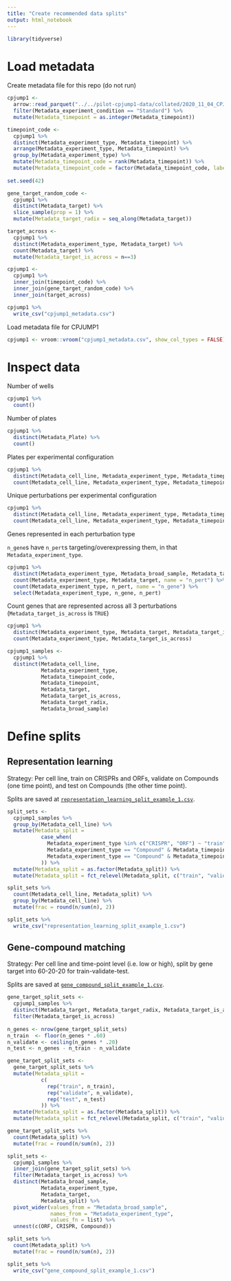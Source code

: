 ```yaml
---
title: "Create recommended data splits"
output: html_notebook
---
```


```r
library(tidyverse)
```

# Load metadata

Create metadata file for this repo (do not run)

```r
cpjump1 <- 
  arrow::read_parquet("../../pilot-cpjump1-data/collated/2020_11_04_CPJUMP1/2020_11_04_CPJUMP1_all_normalized_feature_select_outlier_trimmed.parquet", col_select = matches("Metadata")) %>% 
  filter(Metadata_experiment_condition == "Standard") %>%
  mutate(Metadata_timepoint = as.integer(Metadata_timepoint))

timepoint_code <- 
  cpjump1 %>%
  distinct(Metadata_experiment_type, Metadata_timepoint) %>%
  arrange(Metadata_experiment_type, Metadata_timepoint) %>%
  group_by(Metadata_experiment_type) %>%
  mutate(Metadata_timepoint_code = rank(Metadata_timepoint)) %>%
  mutate(Metadata_timepoint_code = factor(Metadata_timepoint_code, labels = c("low", "high")))
  
set.seed(42)

gene_target_random_code <- 
  cpjump1 %>%
  distinct(Metadata_target) %>%
  slice_sample(prop = 1) %>%
  mutate(Metadata_target_radix = seq_along(Metadata_target))

target_across <-
  cpjump1 %>%
  distinct(Metadata_experiment_type, Metadata_target) %>%
  count(Metadata_target) %>% 
  mutate(Metadata_target_is_across = n==3) 

cpjump1 <-
  cpjump1 %>% 
  inner_join(timepoint_code) %>%
  inner_join(gene_target_random_code) %>%
  inner_join(target_across)

cpjump1 %>%
  write_csv("cpjump1_metadata.csv")
```

Load metadata file for CPJUMP1

```r
cpjump1 <- vroom::vroom("cpjump1_metadata.csv", show_col_types = FALSE)
```

# Inspect data

Number of wells

```r
cpjump1 %>%
  count()
```

Number of plates

```r
cpjump1 %>%
  distinct(Metadata_Plate) %>%
  count()
```
Plates per experimental configuration

```r
cpjump1 %>%
  distinct(Metadata_cell_line, Metadata_experiment_type, Metadata_timepoint_code, Metadata_timepoint, Metadata_Plate) %>%
  count(Metadata_cell_line, Metadata_experiment_type, Metadata_timepoint, Metadata_timepoint_code)
```
Unique perturbations per experimental configuration

```r
cpjump1 %>%
  distinct(Metadata_cell_line, Metadata_experiment_type, Metadata_timepoint_code, Metadata_timepoint, Metadata_broad_sample) %>%
  count(Metadata_cell_line, Metadata_experiment_type, Metadata_timepoint, Metadata_timepoint_code)
```

Genes represented in each perturbation type

`n_gene`s have `n_pert`s targeting/overexpressing them, in that `Metadata_experiment_type`.

```r
cpjump1 %>%
  distinct(Metadata_experiment_type, Metadata_broad_sample, Metadata_target) %>%
  count(Metadata_experiment_type, Metadata_target, name = "n_pert") %>%
  count(Metadata_experiment_type, n_pert, name = "n_gene") %>%
  select(Metadata_experiment_type, n_gene, n_pert)
```

Count genes that are represented across all 3 perturbations (`Metadata_target_is_across` is `TRUE`)

```r
cpjump1 %>%
  distinct(Metadata_experiment_type, Metadata_target, Metadata_target_is_across) %>%
  count(Metadata_experiment_type, Metadata_target_is_across)
```

```r
cpjump1_samples <- 
  cpjump1 %>%
  distinct(Metadata_cell_line, 
           Metadata_experiment_type, 
           Metadata_timepoint_code, 
           Metadata_timepoint, 
           Metadata_target, 
           Metadata_target_is_across,
           Metadata_target_radix,
           Metadata_broad_sample)
```

# Define splits

## Representation learning

Strategy: Per cell line, train on CRISPRs and ORFs, validate on Compounds (one time point), and test on Compounds (the other time point).

Splits are saved at [`representation_learning_split_example_1.csv`](representation_learning_split_example_1.csv).

```r
split_sets <- 
  cpjump1_samples %>%
  group_by(Metadata_cell_line) %>%
  mutate(Metadata_split = 
           case_when(
             Metadata_experiment_type %in% c("CRISPR", "ORF") ~ "train",
             Metadata_experiment_type == "Compound" & Metadata_timepoint_code == "low" ~ "validate",
             Metadata_experiment_type == "Compound" & Metadata_timepoint_code == "high" ~ "test"
           )) %>%
  mutate(Metadata_split = as.factor(Metadata_split)) %>%
  mutate(Metadata_split = fct_relevel(Metadata_split, c("train", "validate", "test")))
```


```r
split_sets %>%
  count(Metadata_cell_line, Metadata_split) %>%
  group_by(Metadata_cell_line) %>%
  mutate(frac = round(n/sum(n), 2))
```


```r
split_sets %>% 
  write_csv("representation_learning_split_example_1.csv")
```

## Gene-compound matching

Strategy: Per cell line and time-point level (i.e. low or high), split by gene target into 60-20-20 for train-validate-test.

Splits are saved at [`gene_compound_split_example_1.csv`](gene_compound_split_example_1.csv).

```r
gene_target_split_sets <- 
  cpjump1_samples %>%
  distinct(Metadata_target, Metadata_target_radix, Metadata_target_is_across) %>%
  filter(Metadata_target_is_across)
  
n_genes <- nrow(gene_target_split_sets)
n_train  <- floor(n_genes * .60)
n_validate <- ceiling(n_genes * .20)
n_test <- n_genes - n_train - n_validate

gene_target_split_sets <-
  gene_target_split_sets %>%
  mutate(Metadata_split =
           c(
             rep("train", n_train),
             rep("validate", n_validate),
             rep("test", n_test)
           )) %>%
  mutate(Metadata_split = as.factor(Metadata_split)) %>%
  mutate(Metadata_split = fct_relevel(Metadata_split, c("train", "validate", "test")))

gene_target_split_sets %>%
  count(Metadata_split) %>%
  mutate(frac = round(n/sum(n), 2))
```


```r
split_sets <- 
  cpjump1_samples %>%
  inner_join(gene_target_split_sets) %>% 
  filter(Metadata_target_is_across) %>% 
  distinct(Metadata_broad_sample, 
           Metadata_experiment_type, 
           Metadata_target,
           Metadata_split) %>% 
  pivot_wider(values_from = "Metadata_broad_sample", 
              names_from = "Metadata_experiment_type", 
              values_fn = list) %>% 
  unnest(c(ORF, CRISPR, Compound))

split_sets %>%
  count(Metadata_split) %>%
  mutate(frac = round(n/sum(n), 2))
```


```r
split_sets %>% 
  write_csv("gene_compound_split_example_1.csv")
```


